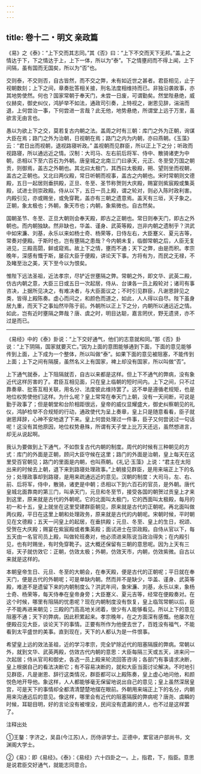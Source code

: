 ```yaml
---
---
---
```

title: 卷十二・明文 亲政篇
---

《易》之《泰》：“上下交而其志同。”其《否》曰：“上下不交而天下无邦。”盖上之情达于下，下之情达于上，上下一体，所以为“泰”。下之情壅阏而不得上闻，上下间隔，虽有国而无国矣，所以为“否”也。

交则泰，不交则否，自古皆然，而不交之弊，未有如近世之甚者。君臣相见，止于视朝数刻；上下之间，章奏批答相关接，刑名法度相维持而已。非独沿袭故事，亦其地势使然。何也？国家常朝于奉天门，未尝一日废，可谓勤矣。然堂陛悬绝，威仪赫奕，御史纠仪，鸿胪举不如法，通政司引奏，上特视之，谢恩见辞，湍湍而退，上何尝治一事，下何尝进一言哉？此无他，地势悬绝，所谓堂上远于万里，虽欲言无由言也。

愚以为欲上下之交，莫若复古内朝之法。盖周之时有三朝：库门之外为正朝，询谋大臣在焉；路门之外为治朝，日视朝在焉；路门之内为内朝，亦曰燕朝。《玉藻》云：“君日出而视朝，退视路寝听政。” 盖视朝而见群臣，所以正上下之分；听政而视路寝，所以通远近之情。汉制：大司马、左右前后将军、侍中、散骑诸吏为中朝，丞相以下至六百石为外朝。唐皇城之北南三门曰承天，元正、冬至受万国之朝贡，则御焉，盖古之外朝也。其北曰太极门，其西曰太极殿，朔、望则坐而视朝，盖古之正朝也。又北曰两仪殿，常日听朝而视事，盖古之内朝也。宋时常朝则文德殿，五日一起居则垂拱殿，正旦、冬至、圣节称贺则大庆殿，赐宴则紫宸殿或集英殿，试进士则崇政殿。侍从以下，五日一员上殿，谓之轮对，则必入陈时政利害。内殿引见，亦或赐坐，或免穿靴，盖亦有三朝之遗意焉。盖天有三垣，天子象之。正朝，象太极也；外朝，象天市也；内朝，象紫微也。自古然矣。

国朝圣节、冬至、正旦大朝则会奉天殿，即古之正朝也。常日则奉天门，即古之外朝也。而内朝独缺。然非缺也，华盖、谨身、武英等殿，岂非内朝之遗制乎？洪武中如宋濂、刘基，永乐以来如杨士奇、杨荣等，日侍左右，大臣蹇义、夏元吉等，常奏对便殿。于斯时也，岂有壅隔之患哉？今内朝未复，临御常朝之后，人臣无复进见，三殿高閟，鲜或窥焉。故上下之情，壅而不通；天下之弊，由是而积。孝宗晚年，深感有慨于斯，屡召大臣于便殿，讲论天下事。方将有为，而民之无禄，不及睹至治之美，天下至今以为恨矣。

惟陛下远法圣祖，近法孝宗，尽铲近世壅隔之弊。常朝之外，即文华、武英二殿，仿古内朝之意，大臣三日或五日一次起居，侍从、台谏各一员上殿轮对；诸司有事咨决，上据所见决之，有难决者，与大臣面议之；不时引见群臣，凡谢恩辞见之类，皆得上殿陈奏。虚心而问之，和颜色而道之，如此，人人得以自尽。陛下虽身居九重，而天下之事灿然毕陈于前。外朝所以正上下之分，内朝所以通远近之情。如此，岂有近时壅隔之弊哉？唐、虞之时，明目达聪，嘉言罔伏，野无遗贤，亦不过是而已。

----------------

《易经》中的《泰》卦说：“上下交好通气，他们的志意就和同。”那《否》卦说：“上下阴隔，国家就要灭亡。”因为上面的意图能够通到下面，下面的意见能够传到上面，上下成为一个整体，所以叫做“泰”。如果下面的意见被阻塞，不能传到上面；上下之间有隔膜，虽然名义上有国家，裨上却没有国家，所以叫做“否”。

上下通气就泰，上下阻隔就否，自古以来都是这样。但上下不通气的弊病，没有象近代这样厉害的了。君臣互相见面，只在皇上临朝的短时间内。上下之间，只不过靠奏章、批答互相关联，用名分、法度彼此维持罢了。这不单是遵循老规矩，也是地位权势使他们这样。为什么呢？皇上常常在奉天门上朝，没有一天间断，可说是勤于政事了；但是朝堂和台阶相距很远，皇帝的威仪显耀盛大，御史纠察朝见的礼仪，鸿胪检举不合规矩的行动，通政使代为呈上奏章，皇上只是随意看看，臣子就谢恩拜辞，心神不安地退了下来。皇上何尝处理过一件事，臣子又何尝说过一句话呢！这没有其他原因，地位权势悬殊，所谓有天子堂上比万天还远，虽然想进言，却无从说起啊。

我认为要做到上下通气，不如恢复古代内朝的制度。周代的时候有三种朝见的方式：库门的外面是正朝，顾问大臣守候在这里；路门的外面是治朝，皇上每天在这里受百官朝见；路门的里面是内朝，也叫燕朝。《礼记·玉藻》上说：“君主在太阳出来的时候去上朝，退下来到路寝处理政事。”上朝接见群臣，是用来端正上下的名分；处理政事却到路寝，是用来疏通远近的意见。汉朝的制度：大司马，左、右、前、后将军，侍中，散骑，诸吏是中朝；丞相以下到六百石的官员，是外朝。唐代皇城北面靠南的第三门，叫承天门，元旦和冬至节，接受各国的朝贺过贡皇上才来到这里，原来就是古代的外朝呢。它的北面叫太极门，它的西面叫太极殿，每月的初一和十五，皇上就坐在这里受建群臣朝见，原来就是古代的正朝呢。再北面叫做两仪殿，平日在这里上朝和处理政务，原来就是古代的内朝呢。宋朝时候，平时朝见在文德殿；五天一问皇上的起居，在垂拱殿；元旦、冬至、皇上的生日，祝颂、受贺在大庆殿；赐宴在紫宸殿或者集英殿；面试进士在崇政殿。自侍从官以下，每五天由一名官司员上殿，叫做轮班奏对，他必须进来陈说当政治得失；在内殿引见，也有时赐坐，有时免穿靴子。这大概还保留有三朝的意思呢。因为上天有三垣，天子就仿效它：正朝，仿效太极；外朝，仿效天市，内朝，仿效紫微。自古以来就是这样的。

本朝皇帝生日、元旦、冬至的大朝会，在奉天殿，便是古代的正朝呢；平日就在奉天门，便是古代的外朝呢；可是单缺内朝。然而并不是缺少，华盖、谨身、武英等殿，难道不是遗留下来的内朝制度么？洪武年间，象宋濂、刘基，永乐以来，象杨士奇、杨荣等，每天侍奉在皇帝身旁；大臣蹇义、夏元吉等，经常在便殿奏对。在这个时候，哪里有阻隔的忧患呢？现在内朝制度没有恢复，皇上临驾常朝以后，臣子不能再进来朝见；三殿的门高高地关闭着，很少有人能够看见。所以上下的意见阻塞不通；天下的弊病，因此积累起来。孝宗晚年，在之方面深有感慨。他屡次在便殿召见大臣，谈论天下的事情。正要有所作为他便去世了，百姓没有福气，不能看到太平盛世的美事。直到现在，天下的人都认为是一件恨事。

希望皇上远的效法圣祖，近的学习孝宗，完全铲除近代的阻塞隔膜的弊病。常朝以外，就到文华、武英两殿，仿效古代内朝的意思：大臣每隔三天或五天，进来问一次起居；侍从官司和御史，各选一员上殿来轮流回答咨询；各部门有事请求决断，皇上根据自己的看法决断它；有不容易决断的，就和大臣当面讨论解决。不时地引见群臣，凡是谢恩、辞行这类情况，群臣都可以上殿陈奏，皇上虚心地问他，和颜悦色地开导他。象这样，人人都能够毫无保留地说出自己的意见；皇上虽然深居皇宫，可是天下的事情却全都清清楚楚地摆在眼前。外朝用来端正上下的名分，内朝用来沟通远后的意见。像这样，哪里会有近代的阻塞隔膜的弊病呢？唐尧、虞瞬的时候，耳聪目明，好的言论没有被埋没，民间没有遗漏的贤人，也不过是这样罢了。

注释出处

①王鏊：字济之，吴县(今江苏)人，历侍讲学士。正德中，累官进户部尚书，文渊阁大学士。

②《易》：即《易经》。《泰》：《易经》六十四卦之一。上，指君，下，指臣。意思是说君臣交好通气，就能志同意合。

